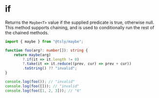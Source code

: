 # if

Returns the `Maybe<T>` value if the supplied predicate is true, otherwise null. This method supports chaining, and is used to conditionally run the rest of the chained methods.

```ts copy codesandbox=tsly
import { maybe } from "@tsly/maybe";

function foo(arg?: number[]): string {
    return maybe(arg)
        ?.if(it => it.length != 0)
        ?.take(it => it.reduce((prev, cur) => prev + cur))
        .toString() ?? "invalid";
}

console.log(foo()); // "invalid"
console.log(foo([])); // "invalid"
console.log(foo([1, 2, 3])); // "6"
```
